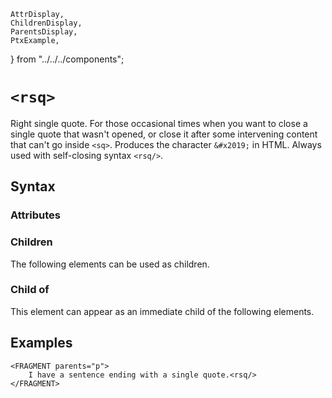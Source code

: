    AttrDisplay,
    ChildrenDisplay,
    ParentsDisplay,
    PtxExample,
} from "../../../components";

# `<rsq>`

Right single quote. For those occasional times when you want to close a single quote that wasn't opened,
or close it after some intervening content that can't go inside `<sq>`.
Produces the character `&#x2019;` in HTML. Always used with self-closing syntax `<rsq/>`.

## Syntax

### Attributes

<AttrDisplay name="rsq" />

### Children

The following elements can be used as children.

<ChildrenDisplay name="rsq" />

### Child of

This element can appear as an immediate child of the following elements.

<ParentsDisplay name="rsq" />

## Examples
```ptx-example
<FRAGMENT parents="p">
    I have a sentence ending with a single quote.<rsq/>
</FRAGMENT>
```
    
